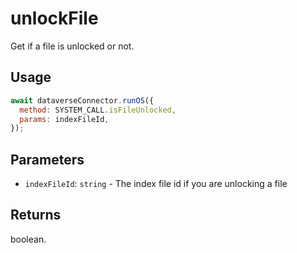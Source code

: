 
# unlockFile

Get if a file is unlocked or not.

## Usage

```js
await dataverseConnector.runOS({
  method: SYSTEM_CALL.isFileUnlocked,
  params: indexFileId,
});
```

## Parameters

- `indexFileId`: `string` - The index file id if you are unlocking a file

## Returns

boolean.
